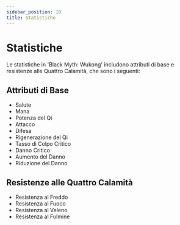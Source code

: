 ```yaml
---
sidebar_position: 10
title: Statistiche
---
```


# Statistiche

Le statistiche in 'Black Myth: Wukong' includono attributi di base e resistenze alle Quattro Calamità, che sono i seguenti:

## Attributi di Base

- Salute
- Mana
- Potenza del Qi
- Attacco
- Difesa
- Rigenerazione del Qi
- Tasso di Colpo Critico
- Danno Critico
- Aumento del Danno
- Riduzione del Danno

## Resistenze alle Quattro Calamità

- Resistenza al Freddo
- Resistenza al Fuoco
- Resistenza al Veleno
- Resistenza al Fulmine